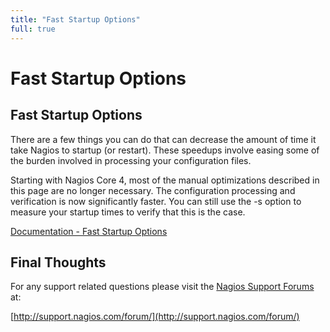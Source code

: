 ---
title: "Fast Startup Options"
full: true
---

# Fast Startup Options

## Fast Startup Options

There are a few things you can do that can decrease the amount of time it take Nagios to startup (or restart). These speedups involve easing some of the burden involved in processing your configuration files.  
  
Starting with Nagios Core 4, most of the manual optimizations described in this page are no longer necessary. The configuration processing and verification is now significantly faster. You can still use the -s option to measure your startup times to verify that this is the case.

[Documentation - Fast Startup Options](https://assets.nagios.com/downloads/nagioscore/docs/nagioscore/4/en/faststartup.html "Fast Startup Options")

## Final Thoughts

For any support related questions please visit the [Nagios Support Forums](http://support.nagios.com/forum/) at:

[http://support.nagios.com/forum/](http://support.nagios.com/forum/)